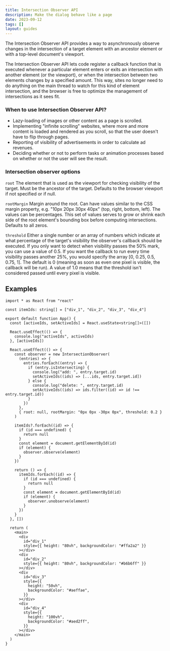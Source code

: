 ```yaml
---
title: Intersection Observer API
description: Make the dialog behave like a page
date: 2023-09-12
tags: []
layout: guides
---
```


The Intersection Observer API provides a way to asynchronously observe changes in the intersection of a target element with an ancestor element or with a top-level document's viewport.

The Intersection Observer API lets code register a callback function that is executed whenever a particular element enters or exits an intersection with another element (or the viewport),
or when the intersection between two elements changes by a specified amount. This way, sites no longer need to do anything on the main thread to watch for this kind of element intersection,
and the browser is free to optimize the management of intersections as it sees fit.

### When to use Intersection Observer API?

- Lazy-loading of images or other content as a page is scrolled.
- Implementing "infinite scrolling" websites, where more and more content is loaded and rendered as you scroll, so that the user doesn't have to flip through pages.
- Reporting of visibility of advertisements in order to calculate ad revenues.
- Deciding whether or not to perform tasks or animation processes based on whether or not the user will see the result.

### Intersection observer options

`root` The element that is used as the viewport for checking visibility of the target. Must be the ancestor of the target. Defaults to the browser viewport if not specified or if null.

`rootMargin` Margin around the root. Can have values similar to the CSS margin property, e.g. "10px 20px 30px 40px" (top, right, bottom, left). The values can be percentages. This set of values serves to grow or shrink each side of the root element's bounding box before computing intersections. Defaults to all zeros.

`threshold` Either a single number or an array of numbers which indicate at what percentage of the target's visibility the observer's callback should be executed. If you only want to detect when visibility passes the 50% mark, you can use a value of 0.5. If you want the callback to run every time visibility passes another 25%, you would specify the array [0, 0.25, 0.5, 0.75, 1]. The default is 0 (meaning as soon as even one pixel is visible, the callback will be run). A value of 1.0 means that the threshold isn't considered passed until every pixel is visible.

## Examples

```tsx showLineNumbers /appDir: true/
import * as React from "react"

const itemIds: string[] = ["div_1", "div_2", "div_3", "div_4"]

export default function App() {
  const [activeIds, setActiveIds] = React.useState<string[]>([])

  React.useEffect(() => {
    console.log("activeIds", activeIds)
  }, [activeIds])

  React.useEffect(() => {
    const observer = new IntersectionObserver(
      (entries) => {
        entries.forEach((entry) => {
          if (entry.isIntersecting) {
            console.log("add: ", entry.target.id)
            setActiveIds((ids) => [...ids, entry.target.id])
          } else {
            console.log("delete: ", entry.target.id)
            setActiveIds((ids) => ids.filter((id) => id !== entry.target.id))
          }
        })
      },
      { root: null, rootMargin: "0px 0px -30px 0px", threshold: 0.2 }
    )

    itemIds?.forEach((id) => {
      if (id === undefined) {
        return null
      }
      const element = document.getElementById(id)
      if (element) {
        observer.observe(element)
      }
    })

    return () => {
      itemIds.forEach((id) => {
        if (id === undefined) {
          return null
        }
        const element = document.getElementById(id)
        if (element) {
          observer.unobserve(element)
        }
      })
    }
  }, [])

  return (
    <main>
      <div
        id="div_1"
        style={{ height: "80vh", backgroundColor: "#ffa2a2" }}
      ></div>
      <div
        id="div_2"
        style={{ height: "80vh", backgroundColor: "#b6b6ff" }}
      ></div>
      <div
        id="div_3"
        style={{
          height: "50vh",
          backgroundColor: "#aeffae",
        }}
      ></div>
      <div
        id="div_4"
        style={{
          height: "100vh",
          backgroundColor: "#aed2ff",
        }}
      ></div>
    </main>
  )
}
```
